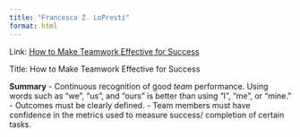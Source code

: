 ```yaml
---
title: "Francesca Z. LoPresti"
format: html
---
```


Link: [How to Make Teamwork Effective for Success](https://www.forbes.com/sites/rodgerdeanduncan/2024/10/10/how-to-make-teamwork-effective-for-success/)

Title: How to Make Teamwork Effective for Success

**Summary**
- Continuous recognition of good *team* performance. Using words such as "we", "us", and "ours" is better than using "I", "me", or "mine."
- Outcomes must be clearly defined.
- Team members must have confidence in the metrics used to measure success/ completion of certain tasks.
